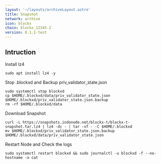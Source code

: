 ```yaml
---
layout: '~/layouts/archiveLayout.astro'
title: Snapshot
network: archive
icon: blockx
chain: blockx_12345-2
version: 0.1.1-test
---
```

## Intruction


 Install lz4
```
sudo apt install lz4 -y
```

 Stop .blockxd and Backup priv_validator_state.json
```
sudo systemctl stop blockxd
cp $HOME/.blockxd/data/priv_validator_state.json $HOME/.blockxd/priv_validator_state.json.backup
rm -rf $HOME/.blockxd/data
```

 Download Snapshot
```
curl -L https://snapshots.indonode.net/blockx-t/blockx-t-snapshot.tar.lz4 | lz4 -dc - | tar -xf - -C $HOME/.blockxd
mv $HOME/.blockxd/priv_validator_state.json.backup $HOME/.blockxd/data/priv_validator_state.json
```

 Restart Node and Check the logs

```
sudo systemctl restart blockxd && sudo journalctl -u blockxd -f --no-hostname -o cat
```